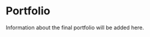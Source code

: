 # Portfolio {#sec-portfolio}

Information about the final portfolio will be added here.

<!-- - homework "review": one problem from each section? -->

<!-- - reflective statement  -->

<!-- - remote presentation on articles? -->

<!-- - in-class assessment of articles student has read -->